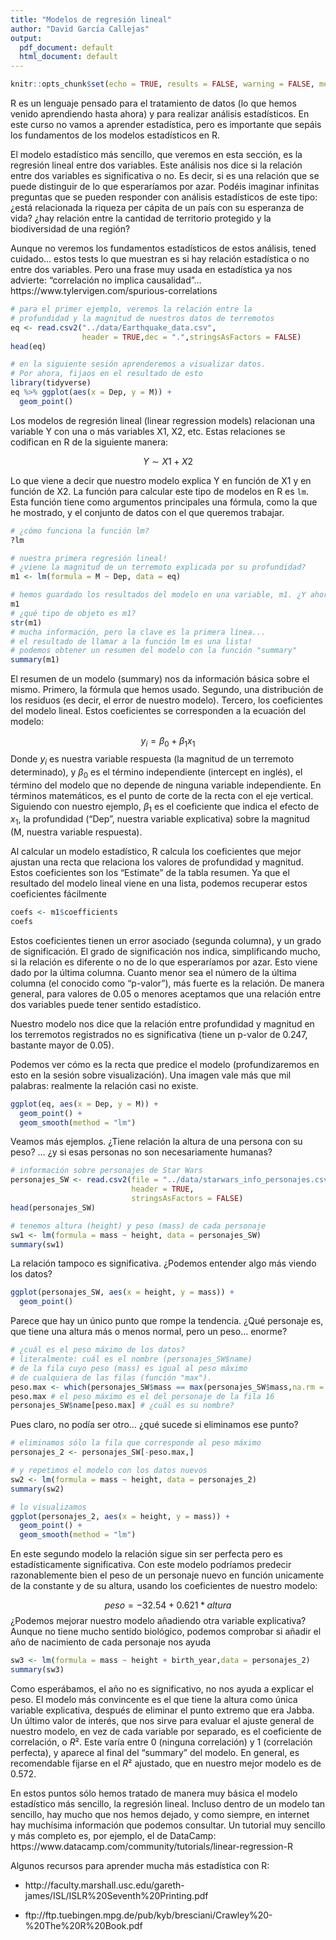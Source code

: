 ```yaml
---
title: "Modelos de regresión lineal"
author: "David García Callejas"
output:
  pdf_document: default
  html_document: default
---
```


```r
knitr::opts_chunk$set(echo = TRUE, results = FALSE, warning = FALSE, message = FALSE)
```

R es un lenguaje pensado para el tratamiento de datos (lo que hemos venido aprendiendo hasta ahora) y para realizar análisis estadísticos. En este curso no vamos a aprender estadística, pero es importante que sepáis los fundamentos de los modelos estadísticos en R.

El modelo estadístico más sencillo, que veremos en esta sección, es la regresión lineal entre dos variables. Este análisis nos dice si la relación entre dos variables es significativa o no. Es decir, si es una relación que se puede distinguir de lo que esperaríamos por azar. Podéis imaginar infinitas preguntas que se pueden responder con análisis estadísticos de este tipo: ¿está relacionada la riqueza per cápita de un país con su esperanza de vida? ¿hay relación entre la cantidad de territorio protegido y la biodiversidad de una región? 

Aunque no veremos los fundamentos estadísticos de estos análisis, tened cuidado... estos tests lo que muestran es si hay relación estadística o no entre dos variables. Pero una frase muy usada en estadística ya nos advierte: "correlación no implica causalidad"... https://www.tylervigen.com/spurious-correlations

```r
# para el primer ejemplo, veremos la relación entre la 
# profundidad y la magnitud de nuestros datos de terremotos
eq <- read.csv2("../data/Earthquake_data.csv",
                header = TRUE,dec = ".",stringsAsFactors = FALSE)
head(eq)

# en la siguiente sesión aprenderemos a visualizar datos. 
# Por ahora, fijaos en el resultado de esto
library(tidyverse)
eq %>% ggplot(aes(x = Dep, y = M)) + 
  geom_point()
```

Los modelos de regresión lineal (linear regression models) relacionan una variable Y con una o más variables X1, X2, etc. Estas relaciones se codifican en R de la siguiente manera:

$$ Y \sim X1 + X2 $$

Lo que viene a decir que nuestro modelo explica Y en función de X1 y en función de X2. La función para calcular este tipo de modelos en R es `lm`. Esta función tiene como argumentos principales una fórmula, como la que he mostrado, y el conjunto de datos con el que queremos trabajar. 

```r
# ¿cómo funciona la función lm?
?lm

# nuestra primera regresión lineal! 
# ¿viene la magnitud de un terremoto explicada por su profundidad?
m1 <- lm(formula = M ~ Dep, data = eq)

# hemos guardado los resultados del modelo en una variable, m1. ¿Y ahora?
m1
# ¿qué tipo de objeto es m1?
str(m1)
# mucha información, pero la clave es la primera línea... 
# el resultado de llamar a la función lm es una lista!
# podemos obtener un resumen del modelo con la función "summary"
summary(m1)
```

El resumen de un modelo (summary) nos da información básica sobre el mismo. Primero, la fórmula que hemos usado. Segundo, una distribución de los residuos (es decir, el error de nuestro modelo). Tercero, los coeficientes del modelo lineal. Estos coeficientes se corresponden a la ecuación del modelo:

$$ y_i = \beta_0 + \beta_1 x_1$$
Donde $y_i$ es nuestra variable respuesta (la magnitud de un terremoto determinado), y $\beta_0$ es el término independiente (intercept en inglés), el término del modelo que no depende de ninguna variable independiente. En términos matemáticos, es el punto de corte de la recta con el eje vertical. Siguiendo con nuestro ejemplo, $\beta_1$ es el coeficiente que indica el efecto de $x_1$, la profundidad ("Dep", nuestra variable explicativa) sobre la magnitud (M, nuestra variable respuesta).

Al calcular un modelo estadístico, R calcula los coeficientes que mejor ajustan una recta que relaciona los valores de profundidad y magnitud. Estos coeficientes son los "Estimate" de la tabla resumen. Ya que el resultado del modelo lineal viene en una lista, podemos recuperar estos coeficientes fácilmente

```r
coefs <- m1$coefficients
coefs
```

Estos coeficientes tienen un error asociado (segunda columna), y un grado de significación. El grado de significación nos indica, simplificando mucho, si la relación es diferente o no de lo que esperaríamos por azar. Esto viene dado por la última columna. Cuanto menor sea el número de la última columna (el conocido como "p-valor"), más fuerte es la relación. De manera general, para valores de 0.05 o menores aceptamos que una relación entre dos variables puede tener sentido estadístico.

Nuestro modelo nos dice que la relación entre profundidad y magnitud en los terremotos registrados no es significativa (tiene un p-valor de 0.247, bastante mayor de 0.05).

Podemos ver cómo es la recta que predice el modelo (profundizaremos en esto en la sesión sobre visualización). Una imagen vale más que mil palabras: realmente la relación casi no existe.

```r
ggplot(eq, aes(x = Dep, y = M)) + 
  geom_point() + 
  geom_smooth(method = "lm")
```

Veamos más ejemplos. ¿Tiene relación la altura de una persona con su peso? ... ¿y si esas personas no son necesariamente humanas?

```r
# información sobre personajes de Star Wars
personajes_SW <- read.csv2(file = "../data/starwars_info_personajes.csv",
                           header = TRUE,
                           stringsAsFactors = FALSE)
head(personajes_SW)

# tenemos altura (height) y peso (mass) de cada personaje
sw1 <- lm(formula = mass ~ height, data = personajes_SW)
summary(sw1)
```

La relación tampoco es significativa. ¿Podemos entender algo más viendo los datos?

```r
ggplot(personajes_SW, aes(x = height, y = mass)) + 
  geom_point()
```

Parece que hay un único punto que rompe la tendencia. ¿Qué personaje es, que tiene una altura más o menos normal, pero un peso... enorme?

```r
# ¿cuál es el peso máximo de los datos?
# literalmente: cuál es el nombre (personajes_SW$name) 
# de la fila cuyo peso (mass) es igual al peso máximo 
# de cualquiera de las filas (función "max").
peso.max <- which(personajes_SW$mass == max(personajes_SW$mass,na.rm = TRUE))
peso.max # el peso máximo es el del personaje de la fila 16
personajes_SW$name[peso.max] # ¿cuál es su nombre?
```

Pues claro, no podía ser otro... ¿qué sucede si eliminamos ese punto?
```r
# eliminamos sólo la fila que corresponde al peso máximo
personajes_2 <- personajes_SW[-peso.max,] 

# y repetimos el modelo con los datos nuevos
sw2 <- lm(formula = mass ~ height, data = personajes_2)
summary(sw2)

# lo visualizamos
ggplot(personajes_2, aes(x = height, y = mass)) + 
  geom_point() + 
  geom_smooth(method = "lm")
```

En este segundo modelo la relación sigue sin ser perfecta pero es estadísticamente significativa. Con este modelo podríamos predecir razonablemente bien el peso de un personaje nuevo en función unicamente de la constante y de su altura, usando los coeficientes de nuestro modelo:

$$peso = -32.54 + 0.621 * altura$$
¿Podemos mejorar nuestro modelo añadiendo otra variable explicativa? Aunque no tiene mucho sentido biológico, podemos comprobar si añadir el año de nacimiento de cada personaje nos ayuda

```r
sw3 <- lm(formula = mass ~ height + birth_year,data = personajes_2)
summary(sw3)
```

Como esperábamos, el año no es significativo, no nos ayuda a explicar el peso. El modelo más convincente es el que tiene la altura como única variable explicativa, después de eliminar el punto extremo que era Jabba. Un último valor de interés, que nos sirve para evaluar el ajuste general de nuestro modelo, en vez de cada variable por separado, es el coeficiente de correlación, o $R²$. Este varía entre 0 (ninguna correlación) y 1 (correlación perfecta), y aparece al final del "summary" del modelo. En general, es recomendable fijarse en el $R²$ ajustado, que en nuestro mejor modelo es de 0.572.

En estos puntos sólo hemos tratado de manera muy básica el modelo estadístico más sencillo, la regresión lineal. Incluso dentro de un modelo tan sencillo, hay mucho que nos hemos dejado, y como siempre, en internet hay muchísima información que podemos consultar. Un tutorial muy sencillo y más completo es, por ejemplo, el de DataCamp: https://www.datacamp.com/community/tutorials/linear-regression-R

Algunos recursos para aprender mucha más estadística con R:

* http://faculty.marshall.usc.edu/gareth-james/ISL/ISLR%20Seventh%20Printing.pdf

* ftp://ftp.tuebingen.mpg.de/pub/kyb/bresciani/Crawley%20-%20The%20R%20Book.pdf